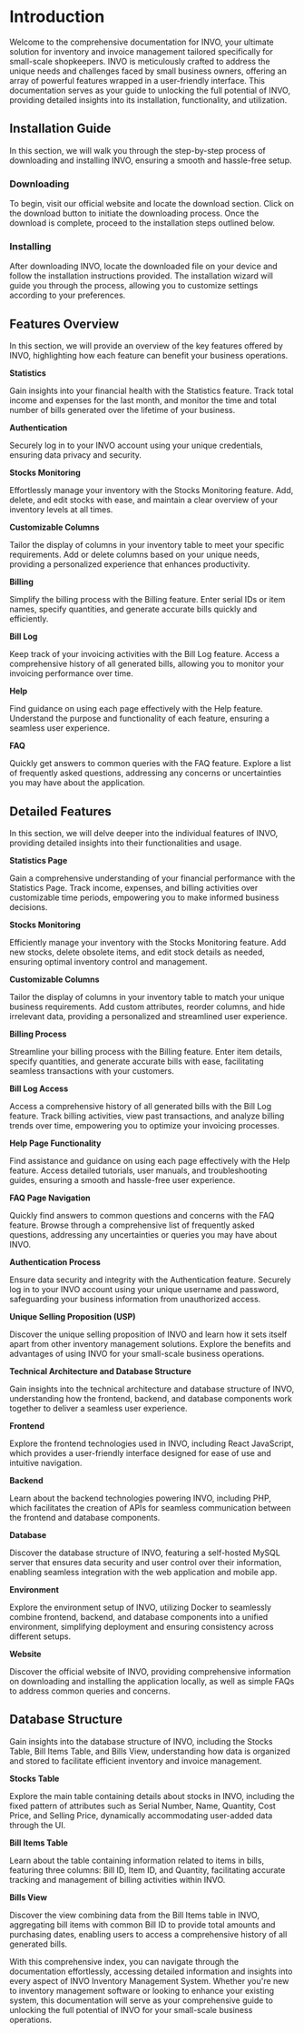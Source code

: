 #  Introduction

Welcome to the comprehensive documentation for INVO, your ultimate solution for inventory and invoice management tailored specifically for small-scale shopkeepers. INVO is meticulously crafted to address the unique needs and challenges faced by small business owners, offering an array of powerful features wrapped in a user-friendly interface. This documentation serves as your guide to unlocking the full potential of INVO, providing detailed insights into its installation, functionality, and utilization.

## Installation Guide

In this section, we will walk you through the step-by-step process of downloading and installing INVO, ensuring a smooth and hassle-free setup.

### Downloading 

To begin, visit our official website and locate the download section. Click on the download button to initiate the downloading process. Once the download is complete, proceed to the installation steps outlined below.

### Installing 

After downloading INVO, locate the downloaded file on your device and follow the installation instructions provided. The installation wizard will guide you through the process, allowing you to customize settings according to your preferences.

## Features Overview

In this section, we will provide an overview of the key features offered by INVO, highlighting how each feature can benefit your business operations.

**Statistics**

Gain insights into your financial health with the Statistics feature. Track total income and expenses for the last month, and monitor the time and total number of bills generated over the lifetime of your business.

**Authentication**

Securely log in to your INVO account using your unique credentials, ensuring data privacy and security.

**Stocks Monitoring**

Effortlessly manage your inventory with the Stocks Monitoring feature. Add, delete, and edit stocks with ease, and maintain a clear overview of your inventory levels at all times.

**Customizable Columns**

Tailor the display of columns in your inventory table to meet your specific requirements. Add or delete columns based on your unique needs, providing a personalized experience that enhances productivity.

**Billing**

Simplify the billing process with the Billing feature. Enter serial IDs or item names, specify quantities, and generate accurate bills quickly and efficiently.

**Bill Log**

Keep track of your invoicing activities with the Bill Log feature. Access a comprehensive history of all generated bills, allowing you to monitor your invoicing performance over time.

**Help**

Find guidance on using each page effectively with the Help feature. Understand the purpose and functionality of each feature, ensuring a seamless user experience.

**FAQ**

Quickly get answers to common queries with the FAQ feature. Explore a list of frequently asked questions, addressing any concerns or uncertainties you may have about the application.

## Detailed Features

In this section, we will delve deeper into the individual features of INVO, providing detailed insights into their functionalities and usage.

**Statistics Page**

Gain a comprehensive understanding of your financial performance with the Statistics Page. Track income, expenses, and billing activities over customizable time periods, empowering you to make informed business decisions.

**Stocks Monitoring**

Efficiently manage your inventory with the Stocks Monitoring feature. Add new stocks, delete obsolete items, and edit stock details as needed, ensuring optimal inventory control and management.

**Customizable Columns**

Tailor the display of columns in your inventory table to match your unique business requirements. Add custom attributes, reorder columns, and hide irrelevant data, providing a personalized and streamlined user experience.

**Billing Process**

Streamline your billing process with the Billing feature. Enter item details, specify quantities, and generate accurate bills with ease, facilitating seamless transactions with your customers.

**Bill Log Access**

Access a comprehensive history of all generated bills with the Bill Log feature. Track billing activities, view past transactions, and analyze billing trends over time, empowering you to optimize your invoicing processes.

**Help Page Functionality**

Find assistance and guidance on using each page effectively with the Help feature. Access detailed tutorials, user manuals, and troubleshooting guides, ensuring a smooth and hassle-free user experience.

**FAQ Page Navigation**

Quickly find answers to common questions and concerns with the FAQ feature. Browse through a comprehensive list of frequently asked questions, addressing any uncertainties or queries you may have about INVO.

**Authentication Process**

Ensure data security and integrity with the Authentication feature. Securely log in to your INVO account using your unique username and password, safeguarding your business information from unauthorized access.

**Unique Selling Proposition (USP)**

Discover the unique selling proposition of INVO and learn how it sets itself apart from other inventory management solutions. Explore the benefits and advantages of using INVO for your small-scale business operations.

**Technical Architecture and Database Structure**

Gain insights into the technical architecture and database structure of INVO, understanding how the frontend, backend, and database components work together to deliver a seamless user experience.

**Frontend**

Explore the frontend technologies used in INVO, including React JavaScript, which provides a user-friendly interface designed for ease of use and intuitive navigation.

**Backend**

Learn about the backend technologies powering INVO, including PHP, which facilitates the creation of APIs for seamless communication between the frontend and database components.

**Database**

Discover the database structure of INVO, featuring a self-hosted MySQL server that ensures data security and user control over their information, enabling seamless integration with the web application and mobile app.

**Environment**

Explore the environment setup of INVO, utilizing Docker to seamlessly combine frontend, backend, and database components into a unified environment, simplifying deployment and ensuring consistency across different setups.

**Website**

Discover the official website of INVO, providing comprehensive information on downloading and installing the application locally, as well as simple FAQs to address common queries and concerns.

## Database Structure

Gain insights into the database structure of INVO, including the Stocks Table, Bill Items Table, and Bills View, understanding how data is organized and stored to facilitate efficient inventory and invoice management.

**Stocks Table**

Explore the main table containing details about stocks in INVO, including the fixed pattern of attributes such as Serial Number, Name, Quantity, Cost Price, and Selling Price, dynamically accommodating user-added data through the UI.

**Bill Items Table**

Learn about the table containing information related to items in bills, featuring three columns: Bill ID, Item ID, and Quantity, facilitating accurate tracking and management of billing activities within INVO.

**Bills View**

Discover the view combining data from the Bill Items table in INVO, aggregating bill items with common Bill ID to provide total amounts and purchasing dates, enabling users to access a comprehensive history of all generated bills.

With this comprehensive index, you can navigate through the documentation effortlessly, accessing detailed information and insights into every aspect of INVO Inventory Management System. Whether you're new to inventory management software or looking to enhance your existing system, this documentation will serve as your comprehensive guide to unlocking the full potential of INVO for your small-scale business operations.